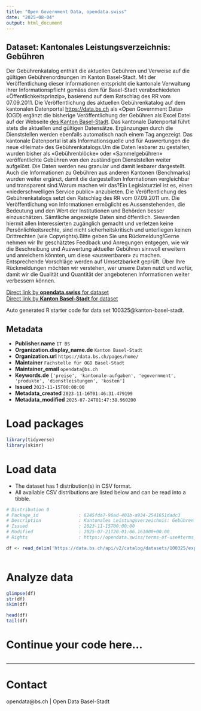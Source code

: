 ```yaml
---
title: "Open Government Data, opendata.swiss"
date: "2025-08-04"
output: html_document
---
```


## Dataset: Kantonales Leistungsverzeichnis: Gebühren

Der Gebührenkatalog enthält die aktuellen Gebühren und Verweise auf die gültigen Gebührenordnungen im Kanton Basel-Stadt. Mit der Veröffentlichung dieser Informationen entspricht die kantonale Verwaltung ihrer Informationspflicht gemäss dem für Basel-Stadt verabschiedeten «Öffentlichkeitsprinzip», basierend auf dem Ratschlag des RR vom 07.09.2011. Die Veröffentlichung des aktuellen Gebührenkatalog auf dem kantonalen Datenportal [https://data.bs.ch](https://data.bs.ch) als «Open Government Data» (OGD) ergänzt die bisherige Veröffentlichung der Gebühren als Excel Datei auf der Webseite [des Kanton Basel-Stadt](https://www.bs.ch/publikationen/fd/gebuehrendatenbank1.html). Das kantonale Datenportal führt stets die aktuellen und gültigen Datensätze. Ergänzungen durch die Dienststellen werden ebenfalls automatisch nach einem Tag angezeigt. Das kantonale Datenportal ist als Informationsquelle und für Auswertungen die neue «Heimat» des Gebührenkatalogs.Um die Daten lesbarer zu gestalten, wurden bisher als «Gebührenblöcke» oder «Sammelgebühren» veröffentlichte Gebühren von den zuständigen Dienststellen weiter aufgelöst. Die Daten werden neu granular und damit lesbarer dargestellt. Auch die Informationen zu Gebühren aus anderen Kantonen (Benchmarks) wurden weiter ergänzt, damit die dargestellten Informationen vergleichbar und transparent sind.Warum machen wir das?Ein Legislaturziel ist es, einen «niederschwelligen Service public» anzubieten. Die Veröffentlichung des Gebührenkatalogs setzt den Ratschlag des RR vom 07.09.2011 um. Die Veröffentlichung von Informationen ermöglicht es Aussenstehenden, die Bedeutung und den Wert der Institutionen und Behörden besser einzuschätzen. Sämtliche angezeigte Daten sind öffentlich. Siewerden hiermit allen Interessierten zugänglich gemacht und verletzen keine Persönlichkeitsrechte, sind nicht sicherheitskritisch und unterliegen keinen Drittrechten (wie Copyrights).Bitte geben Sie uns Rückmeldung!Gerne nehmen wir Ihr geschätztes Feedback und Anregungen entgegen, wie wir die Beschreibung und Auswertung aktueller Gebühren sinnvoll erweitern und anreichern könnten, um diese «auswertbarer» zu machen. Entsprechende Vorschläge werden auf Umsetzbarkeit geprüft. Über Ihre Rückmeldungen möchten wir verstehen, wer unsere Daten nutzt und wofür, damit wir die Qualität und Quantität der angebotenen Informationen weiter verbessern können.

[Direct link by **opendata.swiss** for dataset](https://opendata.swiss/de/dataset/kantonales-leistungsverzeichnis-gebuhren)<br>
[Direct link by **Kanton Basel-Stadt** for dataset](https://data.bs.ch/explore/dataset/100325/)

Auto generated R starter code for data set 100325@kanton-basel-stadt.

## Metadata

- **Publisher.name** `IT BS`
- **Organization.display_name.de** `Kanton Basel-Stadt`
- **Organization.url** `https://data.bs.ch/pages/home/`
- **Maintainer** `Fachstelle für OGD Basel-Stadt`
- **Maintainer_email** `opendata@bs.ch`
- **Keywords.de** `['preise', 'kantonale-aufgaben', 'egovernment', 'produkte', 'dienstleistungen', 'kosten']`
- **Issued** `2023-11-15T00:00:00`
- **Metadata_created** `2023-11-16T01:46:31.479199`
- **Metadata_modified** `2025-07-24T01:47:38.960200`


# Load packages

```r

library(tidyverse)
library(skimr)

```

# Load data

-   The dataset has 1 distribution(s) in CSV format.
-   All available CSV distributions are listed below and can be read into a tibble.

```r

# Distribution 0
# Package_id               : 6245fda7-96ad-401b-a934-2541651dadc3
# Description              : Kantonales Leistungsverzeichnis: Gebühren (csv)
# Issued                   : 2023-11-15T00:00:00
# Modified                 : 2025-07-21T20:01:06.161000+00:00
# Rights                   : https://opendata.swiss/terms-of-use#terms_by

df <- read_delim('https://data.bs.ch/api/v2/catalog/datasets/100325/exports/csv?use_labels=true')



```

# Analyze data

```r

glimpse(df)
str(df)
skim(df)

head(df)
tail(df)

```

# Continue your code here...

```r

```

------------------------------------------------------------------------

# Contact

opendata@bs.ch | Open Data Basel-Stadt
